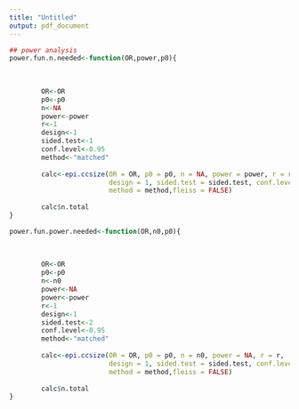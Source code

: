```yaml
---
title: "Untitled"
output: pdf_document
---
```



```r
## power analysis
power.fun.n.needed<-function(OR,power,p0){
    
    
        
        OR<-OR
        p0<-p0
        n<-NA
        power<-power
        r<-1
        design<-1
        sided.test<-1
        conf.level<-0.95
        method<-"matched"
        
        calc<-epi.ccsize(OR = OR, p0 = p0, n = NA, power = power, r = r,
                         design = 1, sided.test = sided.test, conf.level = conf.level, 
                         method = method,fleiss = FALSE)
        
        calc$n.total
}

power.fun.power.needed<-function(OR,n0,p0){
    
    
        
        OR<-OR
        p0<-p0
        n<-n0
        power<-NA
        power<-power
        r<-1
        design<-1
        sided.test<-2
        conf.level<-0.95
        method<-"matched"
        
        calc<-epi.ccsize(OR = OR, p0 = p0, n = n0, power = NA, r = r,
                         design = 1, sided.test = sided.test, conf.level = conf.level, 
                         method = method,fleiss = FALSE)
        
        calc$n.total
}

```
